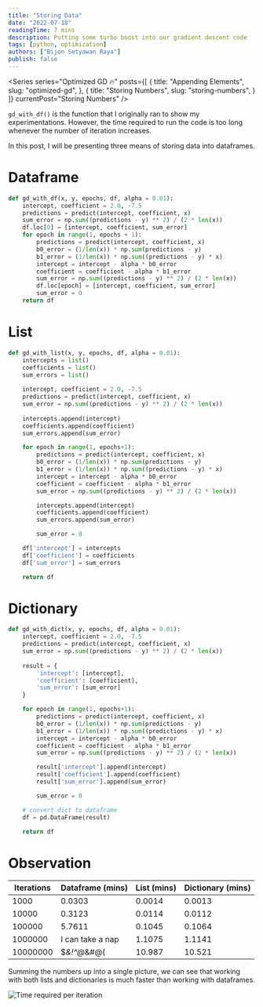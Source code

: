 ```yaml
---
title: "Storing Data"
date: "2022-07-18"
readingTime: 7 mins
description: Putting some turbo boost into our gradient descent code
tags: [python, optimization]
authors: ["Bijon Setyawan Raya"]
publish: false
---
```


<Series
    series="Optimized GD 🔥"
    posts={[
        {
            title: "Appending Elements",
            slug: "optimized-gd",
        },
        {
            title: "Storing Numbers",
            slug: "storing-numbers",
        }
    ]}
    currentPost="Storing Numbers"
/>

`gd_with_df()` is the function that I originally ran to show my experimentations.
However, the time required to run the code is too long whenever the number of iteration increases.

In this post, I will be presenting three means of storing data into dataframes.

# Dataframe

```python
def gd_with_df(x, y, epochs, df, alpha = 0.01):
    intercept, coefficient = 2.0, -7.5
    predictions = predict(intercept, coefficient, x)
    sum_error = np.sum((predictions - y) ** 2) / (2 * len(x))
    df.loc[0] = [intercept, coefficient, sum_error]
    for epoch in range(1, epochs + 1):
        predictions = predict(intercept, coefficient, x)
        b0_error = (1/len(x)) * np.sum(predictions - y)
        b1_error = (1/len(x)) * np.sum((predictions - y) * x)
        intercept = intercept - alpha * b0_error
        coefficient = coefficient - alpha * b1_error 
        sum_error = np.sum((predictions - y) ** 2) / (2 * len(x))
        df.loc[epoch] = [intercept, coefficient, sum_error]
        sum_error = 0
    return df
```

# List 

```python
def gd_with_list(x, y, epochs, df, alpha = 0.01):
    intercepts = list()
    coefficients = list()
    sum_errors = list()
    
    intercept, coefficient = 2.0, -7.5
    predictions = predict(intercept, coefficient, x)
    sum_error = np.sum((predictions - y) ** 2) / (2 * len(x))
    
    intercepts.append(intercept)
    coefficients.append(coefficient)
    sum_errors.append(sum_error)

    for epoch in range(1, epochs+1):
        predictions = predict(intercept, coefficient, x)
        b0_error = (1/len(x)) * np.sum(predictions - y)
        b1_error = (1/len(x)) * np.sum((predictions - y) * x)
        intercept = intercept - alpha * b0_error
        coefficient = coefficient - alpha * b1_error 
        sum_error = np.sum((predictions - y) ** 2) / (2 * len(x))

        intercepts.append(intercept)
        coefficients.append(coefficient)
        sum_errors.append(sum_error)

        sum_error = 0

    df['intercept'] = intercepts
    df['coefficient'] = coefficients
    df['sum_error'] = sum_errors

    return df
```

# Dictionary

```python
def gd_with_dict(x, y, epochs, df, alpha = 0.01):
    intercept, coefficient = 2.0, -7.5
    predictions = predict(intercept, coefficient, x)
    sum_error = np.sum((predictions - y) ** 2) / (2 * len(x))
    
    result = {
        'intercept': [intercept],
        'coefficient': [coefficient],
        'sum_error': [sum_error]
    }

    for epoch in range(1, epochs+1):
        predictions = predict(intercept, coefficient, x)
        b0_error = (1/len(x)) * np.sum(predictions - y)
        b1_error = (1/len(x)) * np.sum((predictions - y) * x)
        intercept = intercept - alpha * b0_error
        coefficient = coefficient - alpha * b1_error 
        sum_error = np.sum((predictions - y) ** 2) / (2 * len(x))

        result['intercept'].append(intercept)
        result['coefficient'].append(coefficient)
        result['sum_error'].append(sum_error)

        sum_error = 0

    # convert dict to dataframe
    df = pd.DataFrame(result)

    return df
```

# Observation 

| Iterations | Dataframe (mins) | List (mins) | Dictionary (mins) |
| --------- | ----------- | ----- | ---------- |
| 1000      | 0.0303 | 0.0014 | 0.0013 |
| 10000     | 0.3123 | 0.0114 | 0.0112 |
| 100000    | 5.7611 | 0.1045 | 0.1064 |
| 1000000   | I can take a nap | 1.1075 | 1.1141 |
| 10000000  | $*&!^@*&#@( | 10.987 | 10.521 |

Summing the numbers up into a single picture, we can see that working with both lists and dictionaries is much faster than working with dataframes.

![Time required per iteration](/images/posts/storing-numbers/duration.png "Time required per iteration")
